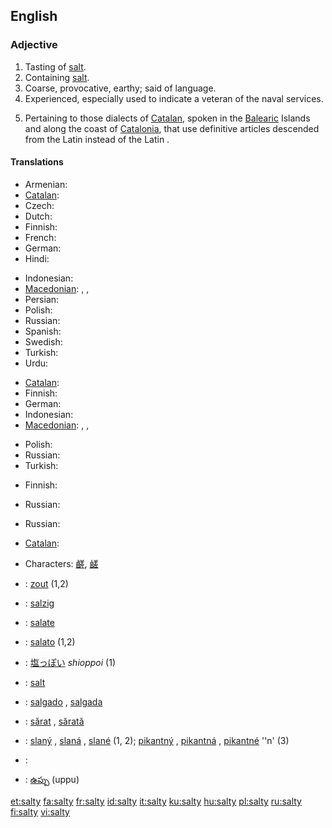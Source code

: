 ==English==

===Adjective===
{{en-adj|salti|er}}

# Tasting of [[salt]].
# Containing [[salt]].
# Coarse, provocative, earthy; said of language.
# Experienced, especially used to indicate a veteran of the naval services.
# {{linguistics}} Pertaining to those dialects of [[Catalan]], spoken in the [[Balearic]] Islands and along the coast of [[Catalonia]], that use definitive articles descended from the Latin {{term|lang=la|ipse||self}} instead of the Latin {{term|lang=la|ille||that}}.

====Translations====
{{trans-top|tasting of salt}}
* Armenian: {{t|hy|աղի|tr=aġi|sc=Armn|xs=Armenian}}
* [[Catalan]]: {{t|ca|salat}}
* Czech: {{t+|cs|slaný}}
* Dutch: {{t+|nl|zout}}
* Finnish: {{t+|fi|suolainen}}
* French: {{t+|fr|salé}}
* German: {{t+|de|salzig}}
* Hindi: {{t-|hi|नमकीन|tr=namakīn|sc=Deva|xs=Hindi}}
{{trans-mid}}
* Indonesian: {{t+|id|asin|xs=Indonesian}}
* [[Macedonian]]: {{t|mk|солен|m|tr=sólen|sc=Cyrl|xs=Macedonian}},  {{t|mk|солена|f|tr=sólena|sc=Cyrl|xs=Macedonian}},  {{t|mk|солено|n|tr=sóleno|sc=Cyrl|xs=Macedonian}}
* Persian: {{t-|fa|نمکین|tr=namakin|sc=fa-Arab|xs=Persian}}
* Polish: {{t+|pl|słony}}
* Russian: {{t|ru|солёный|tr=sol'ónyj|sc=Cyrl}}
* Spanish: {{t-|es|salado}}
* Swedish: {{t+|sv|salt}}
* Turkish: {{t+|tr|tuzlu}}
* Urdu: {{t-|ur|نمکین|tr=namakīn|sc=ur-Arab|xs=Urdu}}
{{trans-bottom}}

{{trans-top|containing salt}}
* [[Catalan]]: {{t|ca|salat}}
* Finnish: {{t+|fi|suolainen}}
* German: {{t+|de|salzhaltig}}
* Indonesian: {{t+|id|asin|xs=Indonesian}}
* [[Macedonian]]: {{t|mk|солен|m|tr=sólen|sc=Cyrl|xs=Macedonian}},  {{t|mk|солена|f|tr=sólena|sc=Cyrl|xs=Macedonian}},  {{t|mk|солено|n|tr=sóleno|sc=Cyrl|xs=Macedonian}}
{{trans-mid}}
* Polish: {{t+|pl|słony}}
* Russian: {{t|ru|солёный|tr=sol'ónyj|sc=Cyrl}}
* Turkish: {{t+|tr|tuzlu}}
{{trans-bottom}}

{{trans-top|of language: coarse, provocative}}
* Finnish: {{t+|fi|rasvainen}}
{{trans-mid}}
* Russian: {{t|ru|солёный|tr=sol'ónyj|sc=Cyrl}}
{{trans-bottom}}

{{trans-top|experienced}}
* Russian: {{t|ru|бывалый|tr=byvályj|sc=Cyrl}}
{{trans-mid}}
{{trans-bottom}}

{{trans-top|pertaining to article usage in Catalan dialects}}
* [[Catalan]]: {{t|ca|salat}}
{{trans-mid}}
{{trans-bottom}}

{{checktrans-top}}
* {{ttbc|Chinese}} Characters: [[鹺]], [[鹾]]
* {{ttbc|Dutch}}: [[zout]] (1,2)
* {{ttbc|German}}: [[salzig]]
* {{ttbc|Interlingua}}: [[salate]]
* {{ttbc|Italian}}: [[salato]] {{m}} (1,2)
* {{ttbc|Japanese}}: [[塩っぽい]] ''shioppoi'' (1)
{{trans-mid}}
* {{ttbc|Norwegian}}: [[salt#Norwegian|salt]]
* {{ttbc|Portuguese}}: [[salgado]] {{m}}, [[salgada]] {{f}}
* {{ttbc|Romanian}}: [[sărat]] {{m}}, [[sărată]] {{f}}
* {{ttbc|Slovak}}: [[slaný]] {{m}}, [[slaná]] {{f}}, [[slané]] {{n}} (1, 2); [[pikantný]] {{m}}, [[pikantná]] {{f}}, [[pikantné]] ''n' (3)
* {{ttbc|Swedish}}: {{t+|sv|salt}}
* {{ttbc|Telugu}}: [[ఉప్పు]] (uppu)
{{trans-bottom}}

[[et:salty]]
[[fa:salty]]
[[fr:salty]]
[[id:salty]]
[[it:salty]]
[[ku:salty]]
[[hu:salty]]
[[pl:salty]]
[[ru:salty]]
[[fi:salty]]
[[vi:salty]]
